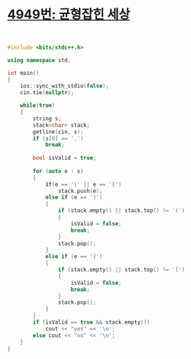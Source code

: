 # [4949번: 균형잡힌 세상](https://www.acmicpc.net/problem/4949)

<br />

```cpp filename="C++" copy
#include <bits/stdc++.h>

using namespace std;

int main()
{
    ios::sync_with_stdio(false);
    cin.tie(nullptr);

    while(true)
    {
        string s;
        stack<char> stack;
        getline(cin, s);
        if (s[0] == '.')
            break;
        
        bool isValid = true;
        
        for (auto e : s)
        {
            if(e == '(' || e == '[')
                stack.push(e);
            else if (e == ')')
            {
                if (stack.empty() || stack.top() != '(')
                {
                    isValid = false;
                    break;
                }
                stack.pop();
            }
            else if (e == ']')
            {
                if (stack.empty() || stack.top() != '[')
                {
                    isValid = false;
                    break;
                }
                stack.pop();
            }
        }
        if (isValid == true && stack.empty())
            cout << "yes" << '\n';
        else cout << "no" << '\n';
    }
}
```